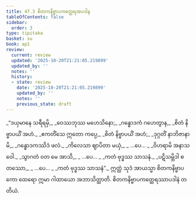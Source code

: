 ```yaml
---
title: 47.3 စိတကနိဗ္ဗာပကတ္ထေရအပဒါန
tableOfContents: false
sidebar:
  order: 3
type: tipitaka
basket: su
book: ap1
review:
  current: review
  updated: '2025-10-20T21:21:05.219899'
  updated_by: ''
  notes: ''
  history:
  - state: review
    date: '2025-10-20T21:21:05.219899'
    updated_by: ''
    notes: ''
    previous_state: draft
---
```



<DynamicBreadcrumb />


<ReviewStatus review={frontmatter.review} showDetails={true} />

<HypothesisAnnotation frontmatter={frontmatter} />

<Division number="11" book="ap1" e="ch" v="20" p="429">

<Paragraph number="5984" type="verses" book="ap1">
_“ဒယှမာနေ သရီရမှိ,_  
_ဝေဿဘုဿ မဟေသိနော;_  
_ဂန္ဓောဒကံ ဂဟေတွာန,_  
_စိတံ နိဗ္ဗာပယိံ အဟံ._  

</Paragraph>

</Division>
<Division number="12" book="ap1" e="ch" v="20" p="430">

<Paragraph number="5985" type="verses" book="ap1">
_ဧကတိံသေ ဣတော ကပ္ပေ,_  
_စိတံ နိဗ္ဗာပယိံ အဟံ;_  
_ဒုဂ္ဂတိံ နာဘိဇာနာမိ,_  
_ဂန္ဓောဒကဿိဒံ ဖလံ._  

</Paragraph>

</Division>
<Division number="13" book="ap1" e="ch" v="20" p="430">

<Paragraph number="5986" type="verses" book="ap1">
_ကိလေသာ ဈာပိတာ မယှံ,_  
_ …ပေ… _  
_ဝိဟရာမိ အနာသဝေါ._  

</Paragraph>

</Division>
<Division number="14" book="ap1" e="ch" v="20" p="430">

<Paragraph number="5987" type="verses" book="ap1">
_သွာဂတံ ဝတ မေ အာသိ,_  
_ …ပေ… _  
_ကတံ ဗုဒ္ဓဿ သာသနံ._  

</Paragraph>

</Division>
<Division number="15" book="ap1" e="ch" v="20" p="430">

<Paragraph number="5988" type="verses" book="ap1">
_ပဋိသမ္ဘိဒါ စတဿော,_  
_ …ပေ… _  
_ကတံ ဗုဒ္ဓဿ သာသနံ”._  

</Paragraph>

<Paragraph number="5989" book="ap1">
ဣတ္ထံ သုဒံ အာယသ္မာ စိတကနိဗ္ဗာပကော ထေရော ဣမာ ဂါထာယော အဘာသိတ္ထာတိ.

</Paragraph>
</Division>

<Paragraph number="5990" type="center" book="ap1">
စိတကနိဗ္ဗာပကတ္ထေရဿာပဒါနံ တတိယံ.
</Paragraph>
